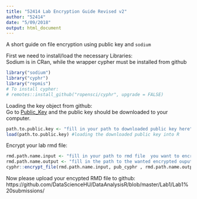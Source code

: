```yaml
---
title: "52414 Lab Encryption Guide Revised v2"
author: "52414"
date: "5/09/2018"
output: html_document
---
```

A short guide on file encryption using public key and `sodium`  

First we need to install/load the necessary Libraries:  
Sodium is in CRan, while the wrapper cypher must be installed from github
```r
library("sodium")
library("cyphr")
library("repmis")
# To install cypher:
# remotes::install_github("ropensci/cyphr", upgrade = FALSE)
```


Loading the key object from github:  
Go to [Public_Key](https://github.com/DataScienceHU/DataAnalysisR/blob/master/guides/pub_cyphr_52414?raw=true) and the public key should be downloaded to your computer. 

```r
path.to.public.key <- "fill in your path to downloaded public key here"
load(path.to.public.key) #loading the downloaded public key into R
```


Encrypt your lab rmd file:
```r
rmd.path.name.input <- "fill in your path to rmd file  you want to encrypt"
rmd.path.name.output <- "fill in the path to the wanted encrypted ouput name"
cyphr::encrypt_file(rmd.path.name.input, pub_cyphr , rmd.path.name.output)
```

Now please upload your encypted RMD file to github:
https://github.com/DataScienceHU/DataAnalysisR/blob/master/Lab1/Lab1%20submissions/
